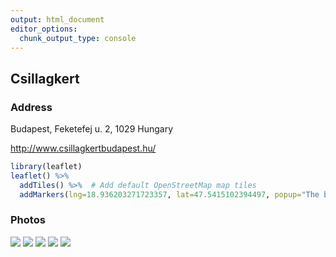 ```yaml
---
output: html_document
editor_options: 
  chunk_output_type: console
---
```


## Csillagkert {.unnumbered}

### Address

Budapest, Feketefej u. 2, 1029 Hungary

<http://www.csillagkertbudapest.hu/>

```r
library(leaflet)
leaflet() %>%
  addTiles() %>%  # Add default OpenStreetMap map tiles
  addMarkers(lng=18.936203271723357, lat=47.5415102394497, popup="The birthplace of R")
```



### Photos

![](images/csillag1.jpg){#cs1}
![](images/csillag4.jpeg){#cs2}
![](images/csillag3.jpeg){#cs2}
![](images/csillag2.jpg){#cs2}
![](images/csillag5.jpg){#cs2}


